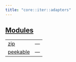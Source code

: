 ```yaml
---
title: "core::iter::adapters"
---
```





## [Modules](./core-iter-adapters-modules)

| | |
|:---|:---|
| [zip](./core-iter-adapters-zip) | — |
| [peekable](./core-iter-adapters-peekable) | — |
